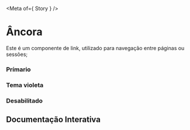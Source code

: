 

<Meta of={ Story } />

# Âncora

Este é um componente de link, utilizado para navegação entre páginas ou sessões;

### Prímario
<Canvas of={Story.Primary} />

### Tema violeta
<Canvas of={Story.Violet} />

### Desabilitado
<Canvas of={Story.Disabled} />

## Documentação Interativa

<Primary />
<Controls />